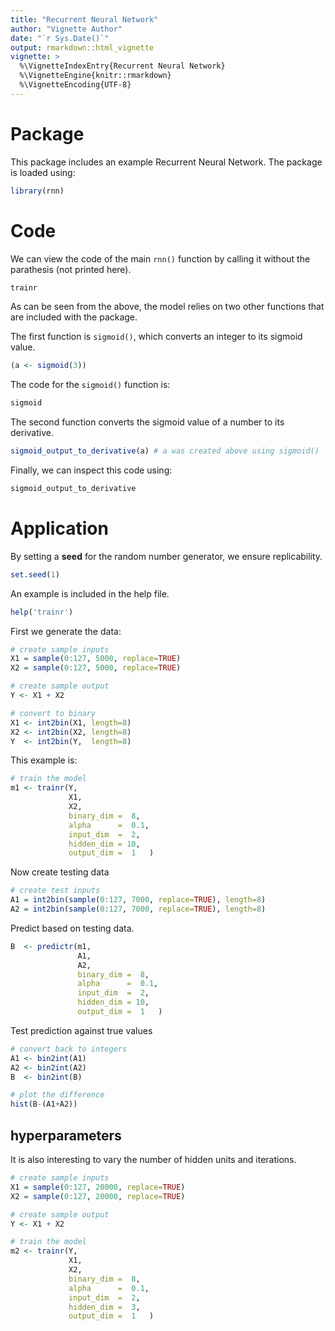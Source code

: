 ```yaml
---
title: "Recurrent Neural Network"
author: "Vignette Author"
date: "`r Sys.Date()`"
output: rmarkdown::html_vignette
vignette: >
  %\VignetteIndexEntry{Recurrent Neural Network}
  %\VignetteEngine{knitr::rmarkdown}
  %\VignetteEncoding{UTF-8}
---
```


# Package

This package includes an example Recurrent Neural Network.
The package is loaded using:

```r
library(rnn)
```

# Code

We can view the code of the main `rnn()` function by calling it without the parathesis (not printed here).

```r
trainr
```

As can be seen from the above, the model relies on two other functions that are included with the package.

The first function is `sigmoid()`, which converts an integer to its sigmoid value.

```r
(a <- sigmoid(3))
```

The code for the `sigmoid()` function is:

```r
sigmoid
```

The second function converts the sigmoid value of a number to its derivative.

```r
sigmoid_output_to_derivative(a) # a was created above using sigmoid()
```

Finally, we can inspect this code using:

```r
sigmoid_output_to_derivative
```

# Application

By setting a **seed** for the random number generator, we ensure replicability.

```r
set.seed(1)
```

An example is included in the help file.

```r
help('trainr')
```

First we generate the data:

```r
# create sample inputs
X1 = sample(0:127, 5000, replace=TRUE)
X2 = sample(0:127, 5000, replace=TRUE)

# create sample output
Y <- X1 + X2

# convert to binary
X1 <- int2bin(X1, length=8)
X2 <- int2bin(X2, length=8)
Y  <- int2bin(Y,  length=8)
```

This example is:

```r
# train the model
m1 <- trainr(Y,
             X1,
             X2,
             binary_dim =  8,
             alpha      =  0.1,
             input_dim  =  2,
             hidden_dim = 10,
             output_dim =  1   )
```

Now create testing data

```r
# create test inputs
A1 = int2bin(sample(0:127, 7000, replace=TRUE), length=8)
A2 = int2bin(sample(0:127, 7000, replace=TRUE), length=8)
```

Predict based on testing data.

```r
B  <- predictr(m1,
               A1,
               A2,
               binary_dim =  8,
               alpha      =  0.1,
               input_dim  =  2,
               hidden_dim = 10,
               output_dim =  1   )
```

Test prediction against true values

```r
# convert back to integers
A1 <- bin2int(A1)
A2 <- bin2int(A2)
B  <- bin2int(B)

# plot the difference
hist(B-(A1+A2))
```

## hyperparameters

It is also interesting to vary the number of hidden units and iterations.

```r
# create sample inputs
X1 = sample(0:127, 20000, replace=TRUE)
X2 = sample(0:127, 20000, replace=TRUE)

# create sample output
Y <- X1 + X2

# train the model
m2 <- trainr(Y,
             X1,
             X2,
             binary_dim =  8,
             alpha      =  0.1,
             input_dim  =  2,
             hidden_dim =  3,
             output_dim =  1   )
```
